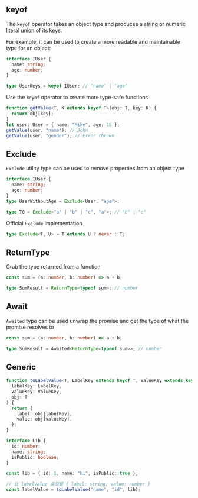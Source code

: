 ## keyof

The `keyof` operator takes an object type and produces a string or numeric literal union of its keys.

For example, it can be used to create a more readable and maintainable type for an object:

```ts
interface IUser {
  name: string;
  age: number;
}

type UserKeys = keyof IUser; // "name" | "age"
```

Use the `keyof` operator to create more type-safe functions

```ts
function getValue<T, K extends keyof T>(obj: T, key: K) {
  return obj[key];
}
let user: User = { name: "Mike", age: 18 };
getValue(user, "name"); // John
getValue(user, "gender"); // Error thrown
```

## Exclude

`Exclude` utility type can be used to remove properties from an object type

```ts
interface IUser {
  name: string;
  age: number;
}
type UserWithoutAge = Exclude<User, "age">;

type T0 = Exclude<"a" | "b" | "c", "a">; // "b" | "c"
```

Official `Exclude` implementation

```ts
type Exclude<T, U> = T extends U ? never : T;
```

## ReturnType

Grab the type returned from a function

```ts
const sum = (a: number, b: number) => a + b;

type SumResult = ReturnType<typeof sum>; // number
```

## Await

`Awaited` type can be used unwrap the promise and get the type of what the promise resolves to

```ts
const sum = (a: number, b: number) => a + b;

type SumResult = Awaited<ReturnType<typeof sum>>; // number
```

## Generic

```ts
function toLabelValue<T, LabelKey extends keyof T, ValueKey extends keyof T>(
  labelKey: LabelKey,
  valueKey: ValueKey,
  obj: T
) {
  return {
    label: obj[labelKey],
    value: obj[valueKey],
  };
}

interface Lib {
  id: number;
  name: string;
  isPublic: boolean;
}

const lib = { id: 1, name: "hi", isPublic: true };

// 让 labelValue 类型是 { label: string, value: number }
const labelValue = toLabelValue("name", "id", lib);
```
